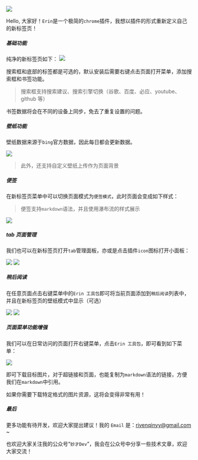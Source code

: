 
![](https://lh3.googleusercontent.com/LcAQ86qgz4NsdEhFLWzFZBmz4VPDyGiNRoVpEn3qA6o6iysSUuuztMrSwTJIcjHEyv-3PPGzZnoADm5o4oSIsOTzdw=w128-h128-e365-rj-sc0x00ffffff)

Hello, 大家好！`Erin`是一个极简的`chrome`插件，我想以插件的形式重新定义自己的新标签页！

##### 基础功能
纯净的新标签页如下：
![](https://camo.githubusercontent.com/78e29503a465d19aebd34cffb761a6758bb93b539dc30042de1c2ee3dd38614b/68747470733a2f2f692e696d6775722e636f6d2f4d46336a574e462e6a706567)

搜索框和底部的标签都是可选的，默认安装后需要右键点击页面打开菜单，添加搜索框和书签功能。

> 搜索框支持搜索建议、搜索引擎切换（谷歌、百度、必应、youtube、github 等）

书签数据将会在不同的设备上同步，免去了重复设置的问题。

##### 壁纸功能

壁纸数据来源于`bing`官方数据，因此每日都会更新数据。

![](https://user-images.githubusercontent.com/136426260/256231554-59e04311-de51-45bf-95cd-29ac23d0aabd.png)

> 此外，还支持自定义壁纸上传作为页面背景

##### 便签

在新标签页菜单中可以切换页面模式为`便签模式`，此时页面会变成如下样式：

> 便签支持`markdown`语法，并且使用瀑布流的样式展示

![](https://user-images.githubusercontent.com/23721611/256232944-9862549c-6d65-4dc7-8900-1c9e6d10522f.png)

##### tab 页面管理

我们也可以在新标签页打开`tab`管理面板，亦或是点击插件`icon`图标打开小面板：

![](https://user-images.githubusercontent.com/136426260/256234768-67fad8b6-3a15-4cae-b4b6-135c5f3c2b86.png)
![](https://user-images.githubusercontent.com/136426260/256234891-4c70365f-9e97-464b-a333-1eef5df0f907.png)

##### 稍后阅读

在任意页面点击右键菜单中的`Erin 工具包`即可将当前页面添加到`稍后阅读`列表中，并且在新标签页的壁纸模式中显示（可选）

![](https://github-production-user-asset-6210df.s3.amazonaws.com/136426260/256582528-05707322-e4d8-47f7-8775-b9d6912d736d.png)
![](https://github-production-user-asset-6210df.s3.amazonaws.com/136426260/256582506-8c477555-db26-4392-932e-4d0283a5a0e6.png)

##### 页面菜单功能增强
我们可以在日常访问的页面打开右键菜单，点击`Erin 工具包`，即可看到如下菜单：

![](https://cdn.jsdelivr.net/gh/Developer27149/uPic@main/uPic/150PZb.png)

即可下载目标图片，对于超链接和页面，也能复制为`markdown`语法的链接，方便我们在`markdown`中引用。

如果你需要下载特定格式的图片资源，这将会变得非常有用！

##### 最后

更多功能有待开发，欢迎大家提出建议！我的 `Email` 是：rivenqinyy@gmail.com ~

也欢迎大家关注我的公众号“`妙才Dev`”，我会在公众号中分享一些技术文章，欢迎大家交流！


